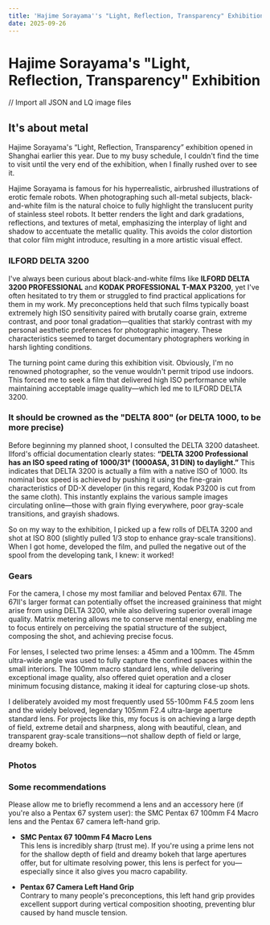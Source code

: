 ```yaml
---
title: 'Hajime Sorayama''s "Light, Reflection, Transparency" Exhibition'
date: 2025-09-26
---
```


# Hajime Sorayama's "Light, Reflection, Transparency" Exhibition


// Import all JSON and LQ image files

<Photo json={P6731} lqip={P6731LQ} />

## It's about metal

Hajime Sorayama's “Light, Reflection, Transparency” exhibition opened in Shanghai earlier this year. Due to my busy schedule, I couldn't find the time to visit until the very end of the exhibition, when I finally rushed over to see it.

Hajime Sorayama is famous for his hyperrealistic, airbrushed illustrations of erotic female robots. When photographing such all-metal subjects, black-and-white film is the natural choice to fully highlight the translucent purity of stainless steel robots. It better renders the light and dark gradations, reflections, and textures of metal, emphasizing the interplay of light and shadow to accentuate the metallic quality. This avoids the color distortion that color film might introduce, resulting in a more artistic visual effect.

### ILFORD DELTA 3200

I've always been curious about black-and-white films like **ILFORD DELTA 3200 PROFESSIONAL** and **KODAK PROFESSIONAL T-MAX P3200**, yet I've often hesitated to try them or struggled to find practical applications for them in my work. My preconceptions held that such films typically boast extremely high ISO sensitivity paired with brutally coarse grain, extreme contrast, and poor tonal gradation—qualities that starkly contrast with my personal aesthetic preferences for photographic imagery. These characteristics seemed to target documentary photographers working in harsh lighting conditions.

The turning point came during this exhibition visit. Obviously, I'm no renowned photographer, so the venue wouldn't permit tripod use indoors. This forced me to seek a film that delivered high ISO performance while maintaining acceptable image quality—which led me to ILFORD DELTA 3200.

### It should be crowned as the "DELTA 800" (or DELTA 1000, to be more precise)

Before beginning my planned shoot, I consulted the DELTA 3200 datasheet. Ilford's official documentation clearly states: **“DELTA 3200 Professional has an ISO speed rating of 1000/31° (1000ASA, 31 DIN) to daylight.”** This indicates that DELTA 3200 is actually a film with a native ISO of 1000. Its nominal box speed is achieved by pushing it using the fine-grain characteristics of DD-X developer (in this regard, Kodak P3200 is cut from the same cloth). This instantly explains the various sample images circulating online—those with grain flying everywhere, poor gray-scale transitions, and grayish shadows.

So on my way to the exhibition, I picked up a few rolls of DELTA 3200 and shot at ISO 800 (slightly pulled 1/3 stop to enhance gray-scale transitions). When I got home, developed the film, and pulled the negative out of the spool from the developing tank, I knew: it worked!

### Gears

For the camera, I chose my most familiar and beloved Pentax 67II. The 67II's larger format can potentially offset the increased graininess that might arise from using DELTA 3200, while also delivering superior overall image quality. Matrix metering allows me to conserve mental energy, enabling me to focus entirely on perceiving the spatial structure of the subject, composing the shot, and achieving precise focus.

For lenses, I selected two prime lenses: a 45mm and a 100mm. The 45mm ultra-wide angle was used to fully capture the confined spaces within the small interiors. The 100mm macro standard lens, while delivering exceptional image quality, also offered quiet operation and a closer minimum focusing distance, making it ideal for capturing close-up shots.

I deliberately avoided my most frequently used 55-100mm F4.5 zoom lens and the widely beloved, legendary 105mm F2.4 ultra-large aperture standard lens. For projects like this, my focus is on achieving a large depth of field, extreme detail and sharpness, along with beautiful, clean, and transparent gray-scale transitions—not shallow depth of field or large, dreamy bokeh.

### Photos

<Photo json={P6720} lqip={P6720LQ} />
<Photo json={P671} lqip={P671LQ} />
<Photo json={P6721} lqip={P6721LQ} />
<Photo json={P6722} lqip={P6722LQ} />
<Photo json={P6725} lqip={P6725LQ} />
<Photo json={P6731} lqip={P6731LQ} />
<Photo json={P6726} lqip={P6726LQ} />
<Photo json={P6728} lqip={P6728LQ} />
<Photo json={P6727} lqip={P6727LQ} />
<Photo json={P6737} lqip={P6737LQ} />
<Photo json={P6736} lqip={P6736LQ} />
<Photo json={P6732} lqip={P6732LQ} />
<Photo json={P6738} lqip={P6738LQ} />
<Photo json={P6739} lqip={P6739LQ} />
<Photo json={P674} lqip={P674LQ} />
<Photo json={P6740} lqip={P6740LQ} />
<Photo json={P675} lqip={P675LQ} />
<Photo json={P676} lqip={P676LQ} />
<Photo json={P677} lqip={P677LQ} />
<Photo json={P678} lqip={P678LQ} />
<Photo json={P679} lqip={P679LQ} />
<Photo json={P6719} lqip={P6719LQ} />
<Photo json={P6729} lqip={P6729LQ} />
<Photo json={P6733} lqip={P6733LQ} />

### Some recommendations

Please allow me to briefly recommend a lens and an accessory here (if you're also a Pentax 67 system user): the SMC Pentax 67 100mm F4 Macro lens and the Pentax 67 camera left-hand grip.

- **SMC Pentax 67 100mm F4 Macro Lens**  
  This lens is incredibly sharp (trust me). If you're using a prime lens not for the shallow depth of field and dreamy bokeh that large apertures offer, but for ultimate resolving power, this lens is perfect for you—especially since it also gives you macro capability.

- **Pentax 67 Camera Left Hand Grip**  
  Contrary to many people's preconceptions, this left hand grip provides excellent support during vertical composition shooting, preventing blur caused by hand muscle tension.
